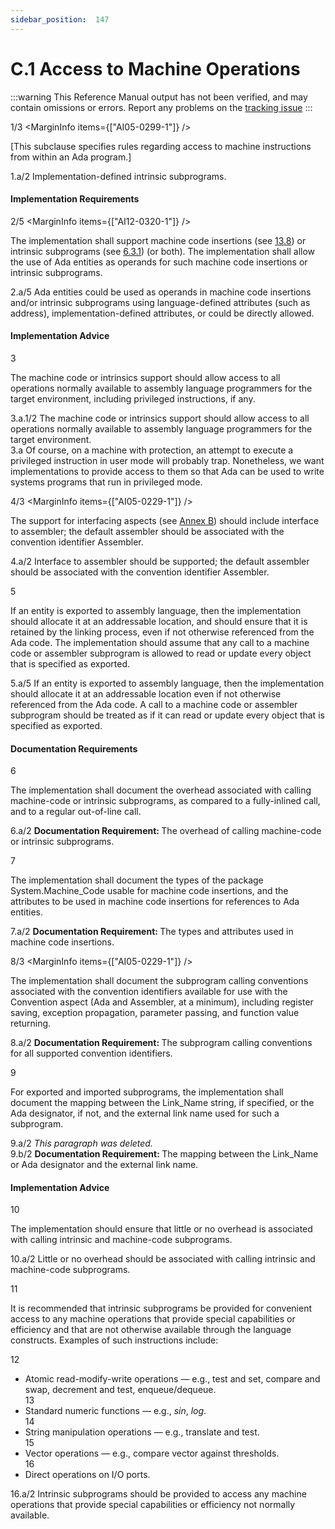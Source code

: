 ```yaml
---
sidebar_position:  147
---
```


# C.1 Access to Machine Operations

:::warning
This Reference Manual output has not been verified,
and may contain omissions or errors.
Report any problems on the [tracking issue](https://github.com/ada-lang-io/ada-lang-io/issues/20)
:::


<MarginText>1/3</MarginText>
<MarginInfo items={["AI05-0299-1"]} />
<p>[This subclause specifies rules regarding access to machine instructions from within an Ada program.] <br /></p>

<AnnotatedOnly>
<MarginText>1.a/2</MarginText>
<Admonition type="aarm" aarm="implementation-defined">
<strong></strong>Implementation-defined intrinsic subprograms.<br /></Admonition>
</AnnotatedOnly>


#### Implementation Requirements

<MarginText>2/5</MarginText>
<MarginInfo items={["AI12-0320-1"]} />
<p>The implementation shall support machine code insertions (see <a href="../AA-13/AA-13.8">13.8</a>) or intrinsic subprograms (see <a href="../AA-6/AA-6.3#Subclause_6.3.1">6.3.1</a>) (or both). The implementation  shall  allow the use of Ada entities as operands for such machine code insertions or intrinsic subprograms.<br /></p>

<AnnotatedOnly>
<MarginText>2.a/5</MarginText>
<MarginInfo items={["AI12-0320-1"]} />
<Admonition type="aarm" aarm="discussion">
<strong></strong>Ada entities could be used as operands in machine code insertions and/or intrinsic subprograms using language-defined attributes (such as address), implementation-defined attributes, or could be directly allowed. <br /></Admonition>
</AnnotatedOnly>


#### Implementation Advice

<MarginText>3</MarginText>
<p>The machine code or intrinsics support should allow access to all operations normally available to assembly language programmers for the target environment, including privileged instructions, if any. <br /></p>

<AnnotatedOnly>
<MarginText>3.a.1/2</MarginText>
<Admonition type="aarm" aarm="implementation-advice">
<strong></strong>The machine code or intrinsics support should allow access to all operations normally available to assembly language programmers for the target environment.<br /></Admonition>
</AnnotatedOnly>

<AnnotatedOnly>
<MarginText>3.a</MarginText>
<Admonition type="aarm" aarm="ramification">
<strong></strong>Of course, on a machine with protection, an attempt to execute a privileged instruction in user mode will probably trap. Nonetheless, we want implementations to provide access to them so that Ada can be used to write systems programs that run in privileged mode. <br /></Admonition>
</AnnotatedOnly>

<MarginText>4/3</MarginText>
<MarginInfo items={["AI05-0229-1"]} />
<p>The support for interfacing aspects (see <a href="../AA-B/">Annex B</a>) should include interface to assembler; the default assembler should be associated with the convention identifier Assembler. <br /></p>

<AnnotatedOnly>
<MarginText>4.a/2</MarginText>
<Admonition type="aarm" aarm="implementation-advice">
<strong></strong>Interface to assembler should be supported; the default assembler should be associated with the convention identifier Assembler.<br /></Admonition>
</AnnotatedOnly>

<MarginText>5</MarginText>
<p>If an entity is exported to assembly language, then the implementation should allocate it at an addressable location, and should ensure that it is retained by the linking process, even if not otherwise referenced from the Ada code. The implementation should assume that any call to a machine code or assembler subprogram is allowed to read or update every object that is specified as exported. <br /></p>

<AnnotatedOnly>
<MarginText>5.a/5</MarginText>
<Admonition type="aarm" aarm="implementation-advice">
<strong></strong>If an entity is exported to assembly language, then the implementation should allocate it at an addressable location even if not otherwise referenced from the Ada code. A call to a machine code or assembler subprogram should be treated as if it can  read or update every object that is specified as exported.<br /></Admonition>
</AnnotatedOnly>


#### Documentation Requirements

<MarginText>6</MarginText>
<p>The implementation shall document the overhead associated with calling machine-code or intrinsic subprograms, as compared to a fully-inlined call, and to a regular out-of-line call. <br /></p>

<AnnotatedOnly>
<MarginText>6.a/2</MarginText>
<Admonition type="aarm" aarm="note">
<strong>Documentation Requirement: </strong>The overhead of calling machine-code or intrinsic subprograms.<br /></Admonition>
</AnnotatedOnly>

<MarginText>7</MarginText>
<p>The implementation shall document the types of the package System.Machine_Code usable for machine code insertions, and the attributes to be used in machine code insertions for references to Ada entities. <br /></p>

<AnnotatedOnly>
<MarginText>7.a/2</MarginText>
<Admonition type="aarm" aarm="note">
<strong>Documentation Requirement: </strong>The types and attributes used in machine code insertions.<br /></Admonition>
</AnnotatedOnly>

<MarginText>8/3</MarginText>
<MarginInfo items={["AI05-0229-1"]} />
<p>The implementation shall document the subprogram calling conventions associated with the convention identifiers available for use with the Convention aspect (Ada and Assembler, at a minimum), including register saving, exception propagation, parameter passing, and function value returning. <br /></p>

<AnnotatedOnly>
<MarginText>8.a/2</MarginText>
<Admonition type="aarm" aarm="note">
<strong>Documentation Requirement: </strong>The subprogram calling conventions for all supported convention identifiers.<br /></Admonition>
</AnnotatedOnly>

<MarginText>9</MarginText>
<p>For exported and imported subprograms, the implementation shall document the mapping between the Link_Name string, if specified, or the Ada designator, if not, and the external link name used for such a subprogram. <br /></p>

<AnnotatedOnly>
<MarginText>9.a/2</MarginText>
<Admonition type="aarm" aarm="note">
<em>This paragraph was deleted.</em><br /></Admonition>
</AnnotatedOnly>

<AnnotatedOnly>
<MarginText>9.b/2</MarginText>
<Admonition type="aarm" aarm="note">
<strong>Documentation Requirement: </strong>The mapping between the Link_Name or Ada designator and the external link name.<br /></Admonition>
</AnnotatedOnly>


#### Implementation Advice

<MarginText>10</MarginText>
<p>The implementation should ensure that little or no overhead is associated with calling intrinsic and machine-code subprograms. <br /></p>

<AnnotatedOnly>
<MarginText>10.a/2</MarginText>
<Admonition type="aarm" aarm="implementation-advice">
<strong></strong>Little or no overhead should be associated with calling intrinsic and machine-code subprograms.<br /></Admonition>
</AnnotatedOnly>

<MarginText>11</MarginText>
<p>It is recommended that intrinsic subprograms be provided for convenient access to any machine operations that provide special capabilities or efficiency and that are not otherwise available through the language constructs. Examples of such instructions include: <br /></p>

<MarginText>12</MarginText>
<ul>
<li>Atomic read-modify-write operations &mdash; e.g., test and set, compare and swap, decrement and test, enqueue/dequeue.<br /></li>
<MarginText>13</MarginText>
<li>Standard numeric functions &mdash; e.g., <em>sin</em>, <em>log</em>.<br /></li>
<MarginText>14</MarginText>
<li>String manipulation operations &mdash; e.g., translate and test.<br /></li>
<MarginText>15</MarginText>
<li>Vector operations &mdash; e.g., compare vector against thresholds.<br /></li>
<MarginText>16</MarginText>
<li>Direct operations on I/O ports.<br /></li>
</ul>
<AnnotatedOnly>
<MarginText>16.a/2</MarginText>
<Admonition type="aarm" aarm="implementation-advice">
<strong></strong>Intrinsic subprograms should be provided to access any machine operations that provide special capabilities or efficiency not normally available.<br /></Admonition>
</AnnotatedOnly>

